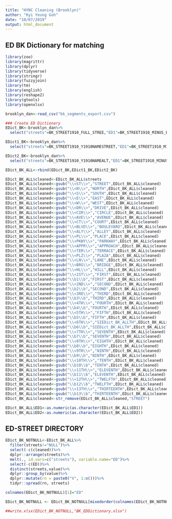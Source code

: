```yaml
---
title: "HYNC Cleaning (Brooklyn)"
author: "Kyi Yeung Goh"
date: "10/07/2019"
output: html_document
---
```


## ED BK Dictionary for matching
```r
library(zoo)
library(magrittr)
library(dplyr)
library(tidyverse)
library(stringr)
library(fuzzyjoin)
library(tm)
library(english)
library(reshape2)
library(gtools)
library(openxlsx)

brooklyn_dan<-read_csv("bk_segments_export.csv")

### Create ED Dictionary
EDict_BK<-brooklyn_dan%>%
  select("streets"=BK_STREET1910_FULL_STREE,"ED1"=BK_STREET1910_MINUS_ED_ED,"ED2"=BK_STREET1910_PLUS_ED_ED)

EDict1_BK<-brooklyn_dan%>%
  select("streets"=BK_STREET1910_Y1910NAMESTREET,"ED1"=BK_STREET1910_MINUS_ED_ED,"ED2"=BK_STREET1910_PLUS_ED_ED)

EDict2_BK<-brooklyn_dan%>%
  select("streets"=BK_STREET1910_Y1910NAMEALT,"ED1"=BK_STREET1910_MINUS_ED_ED,"ED2"=BK_STREET1910_PLUS_ED_ED)

EDict_BK_ALL<-rbind(EDict_BK,EDict1_BK,EDict2_BK)

EDict_BK_ALL$cleaned<-EDict_BK_ALL$streets
EDict_BK_ALL$cleaned<-gsub("\\<ST\\>","STREET",EDict_BK_ALL$cleaned)
EDict_BK_ALL$cleaned<-gsub("\\<N\\>","NORTH",EDict_BK_ALL$cleaned)
EDict_BK_ALL$cleaned<-gsub("\\<S\\>","SOUTH",EDict_BK_ALL$cleaned)
EDict_BK_ALL$cleaned<-gsub("\\<E\\>","EAST",EDict_BK_ALL$cleaned)
EDict_BK_ALL$cleaned<-gsub("\\<W\\>","WEST",EDict_BK_ALL$cleaned)
EDict_BK_ALL$cleaned<-gsub("\\<DR\\>","DRIVE",EDict_BK_ALL$cleaned)
EDict_BK_ALL$cleaned<-gsub("\\<CIR\\>","CIRCLE",EDict_BK_ALL$cleaned)
EDict_BK_ALL$cleaned<-gsub("\\<AVE\\>","AVENUE",EDict_BK_ALL$cleaned)
EDict_BK_ALL$cleaned<-gsub("\\<CT\\>","COURT",EDict_BK_ALL$cleaned)
EDict_BK_ALL$cleaned<-gsub("\\<BLVD\\>","BOULEVARD",EDict_BK_ALL$cleaned)
EDict_BK_ALL$cleaned<-gsub("\\<ALY\\>","ALLEY",EDict_BK_ALL$cleaned)
EDict_BK_ALL$cleaned<-gsub("\\<PL\\>","PLACE",EDict_BK_ALL$cleaned)
EDict_BK_ALL$cleaned<-gsub("\\<PKWY\\>","PARKWAY",EDict_BK_ALL$cleaned)
EDict_BK_ALL$cleaned<-gsub("\\<APPR\\>","APPROACH",EDict_BK_ALL$cleaned)
EDict_BK_ALL$cleaned<-gsub("\\<TER\\>","TERRACE",EDict_BK_ALL$cleaned)
EDict_BK_ALL$cleaned<-gsub("\\<PLZ\\>","PLAZA",EDict_BK_ALL$cleaned)
EDict_BK_ALL$cleaned<-gsub("\\<LN\\>","LANE",EDict_BK_ALL$cleaned)
EDict_BK_ALL$cleaned<-gsub("\\<BRG\\>","BRIDGE",EDict_BK_ALL$cleaned)
EDict_BK_ALL$cleaned<-gsub("\\<HL\\>","HILL",EDict_BK_ALL$cleaned)
EDict_BK_ALL$cleaned<-gsub("\\<1ST\\>","FIRST",EDict_BK_ALL$cleaned)
EDict_BK_ALL$cleaned<-gsub("\\b1\\b","FIRST",EDict_BK_ALL$cleaned)
EDict_BK_ALL$cleaned<-gsub("\\<2ND\\>","SECOND",EDict_BK_ALL$cleaned)
EDict_BK_ALL$cleaned<-gsub("\\b2\\b","SECOND",EDict_BK_ALL$cleaned)
EDict_BK_ALL$cleaned<-gsub("\\<3RD\\>","THIRD",EDict_BK_ALL$cleaned)
EDict_BK_ALL$cleaned<-gsub("\\b3\\b","THIRD",EDict_BK_ALL$cleaned)
EDict_BK_ALL$cleaned<-gsub("\\<4TH\\>","FOURTH",EDict_BK_ALL$cleaned)
EDict_BK_ALL$cleaned<-gsub("\\b4\\b","FOURTH",EDict_BK_ALL$cleaned)
EDict_BK_ALL$cleaned<-gsub("\\<5TH\\>","FIFTH",EDict_BK_ALL$cleaned)
EDict_BK_ALL$cleaned<-gsub("\\b5\\b","FIFTH",EDict_BK_ALL$cleaned)
EDict_BK_ALL$cleaned<-gsub("\\<6TH\\>","SIEDict_BK_ALLTH",EDict_BK_ALL$cleaned)
EDict_BK_ALL$cleaned<-gsub("\\b6\\b","SIEDict_BK_ALLTH",EDict_BK_ALL$cleaned)
EDict_BK_ALL$cleaned<-gsub("\\<7TH\\>","SEVENTH",EDict_BK_ALL$cleaned)
EDict_BK_ALL$cleaned<-gsub("\\b7\\b","SEVENTH",EDict_BK_ALL$cleaned)
EDict_BK_ALL$cleaned<-gsub("\\<8TH\\>","EIGHTH",EDict_BK_ALL$cleaned)
EDict_BK_ALL$cleaned<-gsub("\\b8\\b","EIGHTH",EDict_BK_ALL$cleaned)
EDict_BK_ALL$cleaned<-gsub("\\<9TH\\>","NINTH",EDict_BK_ALL$cleaned)
EDict_BK_ALL$cleaned<-gsub("\\b9\\b","NINTH",EDict_BK_ALL$cleaned)
EDict_BK_ALL$cleaned<-gsub("\\<10TH\\>","TENTH",EDict_BK_ALL$cleaned)
EDict_BK_ALL$cleaned<-gsub("\\b10\\b","TENTH",EDict_BK_ALL$cleaned)
EDict_BK_ALL$cleaned<-gsub("\\<11TH\\>","ELEVENTH",EDict_BK_ALL$cleaned)
EDict_BK_ALL$cleaned<-gsub("\\b11\\b","ELEVENTH",EDict_BK_ALL$cleaned)
EDict_BK_ALL$cleaned<-gsub("\\<12TH\\>","TWELFTH",EDict_BK_ALL$cleaned)
EDict_BK_ALL$cleaned<-gsub("\\b12\\b","TWELFTH",EDict_BK_ALL$cleaned)
EDict_BK_ALL$cleaned<-gsub("\\<13TH\\>","THIRTEENTH",EDict_BK_ALL$cleaned)
EDict_BK_ALL$cleaned<-gsub("\\b13\\b","THIRTEENTH",EDict_BK_ALL$cleaned)
EDict_BK_ALL$cleaned<-str_remove(EDict_BK_ALL$cleaned,"STREET")

EDict_BK_ALL$ED1<-as.numeric(as.character(EDict_BK_ALL$ED1))
EDict_BK_ALL$ED2<-as.numeric(as.character(EDict_BK_ALL$ED2))

```

## ED-STREET DIRECTORY
```r
EDict_BK_NOTNULL<-EDict_BK_ALL%>%
  filter(streets!="NULL")%>%
  select(-c(cleaned))%>%
  dplyr::arrange(streets)%>%
  melt(., id.vars=c("streets"), variable.name="ED")%>%
  select(-c(ED))%>%
  distinct(streets,value)%>%
  dplyr::group_by(value)%>%
  dplyr::mutate(rn = paste0("V", 1:n()))%>%
  tidyr::spread(rn, streets)

colnames(EDict_BK_NOTNULL)[1]="ED"

EDict_BK_NOTNULL <- EDict_BK_NOTNULL[mixedorder(colnames(EDict_BK_NOTNULL))]

##write.xlsx(EDict_BK_NOTNULL,"BK_EDDictionary.xlsx")


```
